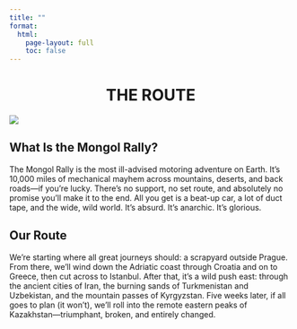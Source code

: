 ```yaml
---
title: ""
format:
  html:
    page-layout: full
    toc: false
---
```


# THE ROUTE {style="text-align: center"}

![](img/route.png){fig-align="center"}

## What Is the Mongol Rally? {style="text-align: left"}

The Mongol Rally is the most ill-advised motoring adventure on Earth. It’s 10,000 miles of mechanical mayhem across mountains, deserts, and back roads—if you’re lucky. There’s no support, no set route, and absolutely no promise you’ll make it to the end. All you get is a beat-up car, a lot of duct tape, and the wide, wild world. It’s absurd. It’s anarchic. It’s glorious.

## Our Route {style="text-align: left"}

We’re starting where all great journeys should: a scrapyard outside Prague. From there, we’ll wind down the Adriatic coast through Croatia and on to Greece, then cut across to Istanbul. After that, it’s a wild push east: through the ancient cities of Iran, the burning sands of Turkmenistan and Uzbekistan, and the mountain passes of Kyrgyzstan. Five weeks later, if all goes to plan (it won’t), we’ll roll into the remote eastern peaks of Kazakhstan—triumphant, broken, and entirely changed.
